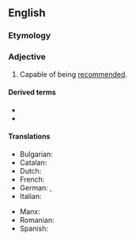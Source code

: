 ==English==

===Etymology===
{{suffix|en|recommend|able}}

===Adjective===
{{en-adj}}

# Capable of being [[recommend]]ed.

====Derived terms====
* {{l|en|recommendableness}}
* {{l|en|recommendably}}

====Translations====
{{trans-top|capable of being recommended}}
* Bulgarian: {{t+|bg|препоръчителен}}
* Catalan: {{t|ca|recomanable}}
* Dutch: {{t+|nl|aanbevelenswaardig}}
* French: {{t+|fr|recommandable}}
* German: {{t+|de|empfehlenswert}}, {{t+|de|ratsam}}
* Italian: {{t+|it|raccomandabile}}
{{trans-mid}}
* Manx: {{t|gv|yn-choyrlaghey}}
* Romanian: {{t+|ro|recomandabil}}
* Spanish: {{t|es|recomendable}}
{{trans-bottom}}